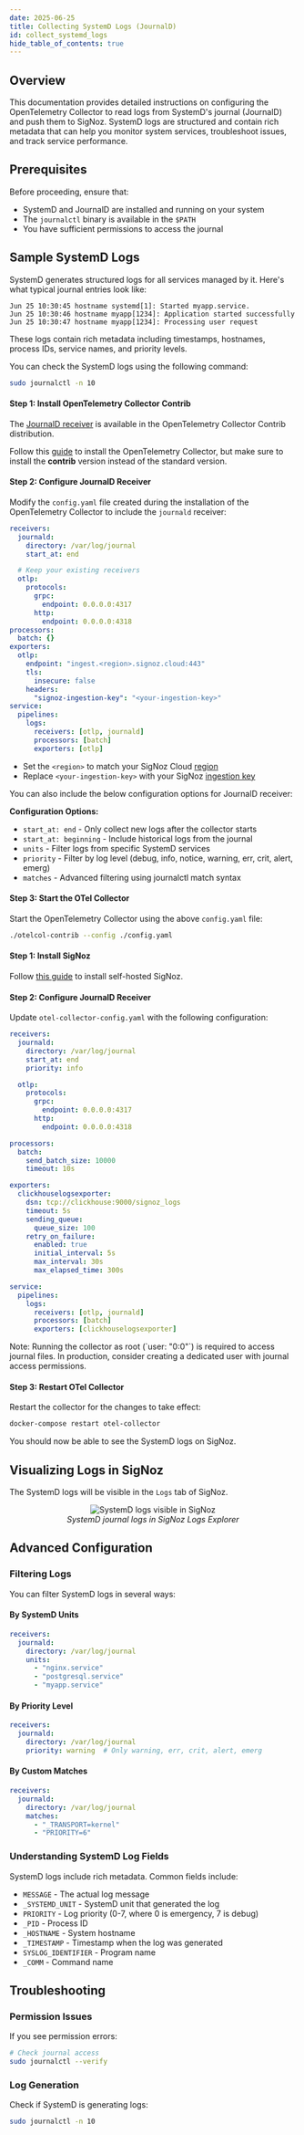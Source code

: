 ```yaml
---
date: 2025-06-25
title: Collecting SystemD Logs (JournalD) 
id: collect_systemd_logs
hide_table_of_contents: true
---
```


## Overview

This documentation provides detailed instructions on configuring the OpenTelemetry Collector to read logs from SystemD's journal (JournalD) and push them to SigNoz. SystemD logs are structured and contain rich metadata that can help you monitor system services, troubleshoot issues, and track service performance.

## Prerequisites

Before proceeding, ensure that:
- SystemD and JournalD are installed and running on your system
- The `journalctl` binary is available in the `$PATH`
- You have sufficient permissions to access the journal

## Sample SystemD Logs

SystemD generates structured logs for all services managed by it. Here's what typical journal entries look like:

```plaintext
Jun 25 10:30:45 hostname systemd[1]: Started myapp.service.
Jun 25 10:30:46 hostname myapp[1234]: Application started successfully
Jun 25 10:30:47 hostname myapp[1234]: Processing user request
```

These logs contain rich metadata including timestamps, hostnames, process IDs, service names, and priority levels.

You can check the SystemD logs using the following command:

```bash
sudo journalctl -n 10
```

<Tabs entityName="plans">

<TabItem value="signoz-cloud" label="SigNoz Cloud" default>

#### Step 1: Install OpenTelemetry Collector Contrib

The [JournalD receiver](https://github.com/open-telemetry/opentelemetry-collector-contrib/blob/main/receiver/journaldreceiver/README.md) is available in the OpenTelemetry Collector Contrib distribution.

Follow this [guide](https://signoz.io/docs/tutorial/opentelemetry-binary-usage-in-virtual-machine/) to install the OpenTelemetry Collector, but make sure to install the **contrib** version instead of the standard version.

#### Step 2: Configure JournalD Receiver

Modify the `config.yaml` file created during the installation of the OpenTelemetry Collector to include the `journald` receiver:

```yaml
receivers:
  journald:
    directory: /var/log/journal
    start_at: end

  # Keep your existing receivers
  otlp:
    protocols:
      grpc:
        endpoint: 0.0.0.0:4317
      http:
        endpoint: 0.0.0.0:4318
processors:
  batch: {}
exporters:
  otlp:
    endpoint: "ingest.<region>.signoz.cloud:443"
    tls:
      insecure: false
    headers:
      "signoz-ingestion-key": "<your-ingestion-key>"
service:
  pipelines:
    logs:
      receivers: [otlp, journald]
      processors: [batch]
      exporters: [otlp]
```

- Set the `<region>` to match your SigNoz Cloud [region](https://signoz.io/docs/ingestion/signoz-cloud/overview/#endpoint)
- Replace `<your-ingestion-key>` with your SigNoz [ingestion key](https://signoz.io/docs/ingestion/signoz-cloud/keys/)

<Admonition type="info">
You can also include the below configuration options for JournalD receiver:

**Configuration Options:**
- `start_at: end` - Only collect new logs after the collector starts
- `start_at: beginning` - Include historical logs from the journal
- `units` - Filter logs from specific SystemD services
- `priority` - Filter by log level (debug, info, notice, warning, err, crit, alert, emerg)
- `matches` - Advanced filtering using journalctl match syntax
</Admonition>

#### Step 3: Start the OTel Collector

Start the OpenTelemetry Collector using the above `config.yaml` file:

```bash
./otelcol-contrib --config ./config.yaml
```
</TabItem>

<TabItem value='self-host' label='Self-Host'>

#### Step 1: Install SigNoz

Follow [this guide](https://signoz.io/docs/install/docker/) to install self-hosted SigNoz.

#### Step 2: Configure JournalD Receiver

Update `otel-collector-config.yaml` with the following configuration:

```yaml
receivers:
  journald:
    directory: /var/log/journal
    start_at: end
    priority: info

  otlp:
    protocols:
      grpc:
        endpoint: 0.0.0.0:4317
      http:
        endpoint: 0.0.0.0:4318

processors:
  batch:
    send_batch_size: 10000
    timeout: 10s

exporters:
  clickhouselogsexporter:
    dsn: tcp://clickhouse:9000/signoz_logs
    timeout: 5s
    sending_queue:
      queue_size: 100
    retry_on_failure:
      enabled: true
      initial_interval: 5s
      max_interval: 30s
      max_elapsed_time: 300s

service:
  pipelines:
    logs:
      receivers: [otlp, journald]
      processors: [batch]
      exporters: [clickhouselogsexporter]
```

<Admonition type="warning">
Note: Running the collector as root (`user: "0:0"`) is required to access journal files. In production, consider creating a dedicated user with journal access permissions.
</Admonition>

#### Step 3: Restart OTel Collector

Restart the collector for the changes to take effect:
```bash
docker-compose restart otel-collector
```

You should now be able to see the SystemD logs on SigNoz.

</TabItem>

</Tabs>

## Visualizing Logs in SigNoz

The SystemD logs will be visible in the `Logs` tab of SigNoz.

<figure data-zoomable align='center'>
    <img src="/img/docs/userguide/systemd-logs-signoz.webp" alt="SystemD logs visible in SigNoz"/>
    <figcaption><i>SystemD journal logs in SigNoz Logs Explorer</i></figcaption>
</figure>

## Advanced Configuration

### Filtering Logs

You can filter SystemD logs in several ways:

#### By SystemD Units
```yaml
receivers:
  journald:
    directory: /var/log/journal
    units:
      - "nginx.service"
      - "postgresql.service"
      - "myapp.service"
```

#### By Priority Level
```yaml
receivers:
  journald:
    directory: /var/log/journal
    priority: warning  # Only warning, err, crit, alert, emerg
```

#### By Custom Matches
```yaml
receivers:
  journald:
    directory: /var/log/journal
    matches:
      - "_TRANSPORT=kernel"
      - "PRIORITY=6"
```

### Understanding SystemD Log Fields

SystemD logs include rich metadata. Common fields include:

- `MESSAGE` - The actual log message
- `_SYSTEMD_UNIT` - SystemD unit that generated the log
- `PRIORITY` - Log priority (0-7, where 0 is emergency, 7 is debug)
- `_PID` - Process ID
- `_HOSTNAME` - System hostname
- `_TIMESTAMP` - Timestamp when the log was generated
- `SYSLOG_IDENTIFIER` - Program name
- `_COMM` - Command name

## Troubleshooting

### Permission Issues

If you see permission errors:
```bash
# Check journal access
sudo journalctl --verify
```

### Log Generation

Check if SystemD is generating logs:
```bash
sudo journalctl -n 10
```

